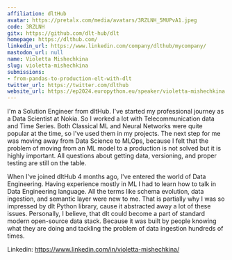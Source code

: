 ```yaml
---
affiliation: dltHub
avatar: https://pretalx.com/media/avatars/3RZLNH_5MUPvA1.jpeg
code: 3RZLNH
gitx: https://github.com/dlt-hub/dlt
homepage: https://dlthub.com/
linkedin_url: https://www.linkedin.com/company/dlthub/mycompany/
mastodon_url: null
name: Violetta Mishechkina
slug: violetta-mishechkina
submissions:
- from-pandas-to-production-elt-with-dlt
twitter_url: https://twitter.com/dlthub
website_url: https://ep2024.europython.eu/speaker/violetta-mishechkina
---
```


I'm a Solution Engineer from dltHub. I've started my professional journey as a Data Scientist at Nokia. So I worked a lot with Telecommunication data and Time Series. Both Classical ML and Neural Networks were quite popular at the time, so I've used them in my projects. The next step for me was moving away from Data Science to MLOps, because I felt that the problem of moving from an ML model to a production is not solved but it is highly important. All questions about getting data, versioning, and proper testing are still on the table.

When I've joined dltHub 4 months ago, I've entered the world of Data Engineering. Having experience mostly in ML I had to learn how to talk in Data Engineering language. All the terms like schema evolution, data ingestion, and semantic layer were new to me. That is partially why I was so impressed by dlt Python library, cause it abstracted away a lot of these issues. Personally, I believe, that dlt could become a part of standard modern open-source data stack. Because it was built by people knowing what they are doing and tackling the problem of data ingestion hundreds of times.

Linkedin: https://www.linkedin.com/in/violetta-mishechkina/
